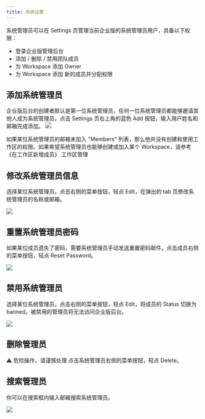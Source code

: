 ```yaml
---
title: 系统设置
---
```


系统管理员可以在 Settings 页管理当前企业版的系统管理员用户，具备以下权限：
- 登录企业版管理后台
- 添加 / 删除 / 禁用团队成员
- 为 Workspace 添加 Owner
- 为 Workspace 添加 新的成员并分配权限

## 添加系统管理员

企业版后台的创建者默认是第一位系统管理员。任何一位系统管理员都能够邀请其他人成为系统管理员。点击 Settings 页右上角的蓝色 Add 按钮，输入用户姓名和邮箱完成添加。
![](https://r2.xmsex.net/2024/10/cb2bad848e40760140e7aa6e25eb2a42.png)

如果某位系统管理员的邮箱未加入 "Members" 列表，那么他并没有创建和使用工作区的权限。如果希望系统管理员也能够创建或加入某个 Workspace，请参考《在工作区新增成员》  工作区管理

## 修改系统管理员信息

选择某位系统管理员，点击右侧的菜单按钮，轻点 Edit，在弹出的 tab 页修改系统管理员的名称或邮箱。

![](https://r2.xmsex.net/2024/10/174d265a01cca44c60ae34dc9c0ff4a5.png)

## 重置系统管理员密码

如果某位成员遗失了密码，需要系统管理员手动发送重置密码邮件。点击成员右侧的菜单按钮，轻点 Reset Password。

![](https://r2.xmsex.net/2024/10/aa143894091c9e4990c5993163df637a.png)

## 禁用系统管理员

选择某位系统管理员，点击右侧的菜单按钮，轻点 Edit，将成员的 Status 切换为 banned。被禁用的管理员将无法访问企业版后台。

![](https://r2.xmsex.net/2024/10/3ee32101ff701db88b8b16e7a6db4587.png)

## 删除管理员

⚠️ 危险操作，请谨慎处理
点击系统管理员右侧的菜单按钮，轻点 Delete。

## 搜索管理员

你可以在搜索框内输入邮箱搜索系统管理员。

![](https://r2.xmsex.net/2024/10/487f328e311a0242d7216a4a8ce15ba7.png)
